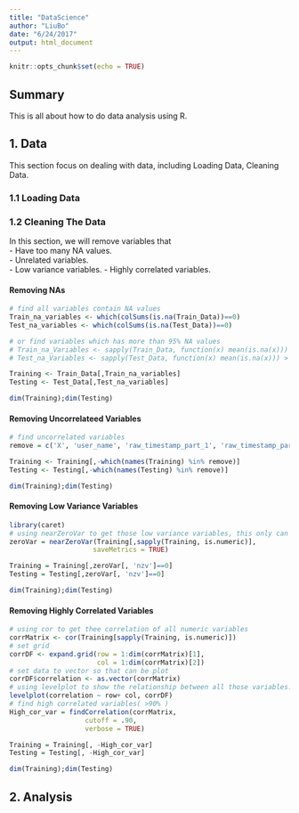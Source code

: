 ```yaml
---
title: "DataScience"
author: "LiuBo"
date: "6/24/2017"
output: html_document
---
```


```r
knitr::opts_chunk$set(echo = TRUE)
```

## Summary
This is all about how to do data analysis using R.

## 1. Data
This section focus on dealing with data, including Loading Data, Cleaning Data.

### 1.1 Loading Data

### 1.2 Cleaning The Data
In this section, we will remove variables that   
- Have too many NA values.      
- Unrelated variables.  
- Low variance variables.
- Highly correlated variables.

#### Removing NAs
``` r
# find all variables contain NA values
Train_na_variables <- which(colSums(is.na(Train_Data))==0)
Test_na_variables <- which(colSums(is.na(Test_Data))==0)

# or find variables which has more than 95% NA values
# Train_na_Variables <- sapply(Train_Data, function(x) mean(is.na(x))) > 0.95
# Test_na_Variables <- sapply(Test_Data, function(x) mean(is.na(x))) > 0.95

Training <- Train_Data[,Train_na_variables]
Testing <- Test_Data[,Test_na_variables]

dim(Training);dim(Testing)
```

#### Removing Uncorrelateed Variables
```r
# find uncorrelated variables
remove = c('X', 'user_name', 'raw_timestamp_part_1', 'raw_timestamp_part_2', 'cvtd_timestamp', 'new_window', 'num_window')

Training <- Training[,-which(names(Training) %in% remove)]
Testing <- Testing[,-which(names(Testing) %in% remove)]

dim(Training);dim(Testing)
```

#### Removing Low Variance Variables
```r
library(caret)
# using nearZeroVar to get those low variance variables, this only can apply on numeric formate.
zeroVar = nearZeroVar(Training[,sapply(Training, is.numeric)],
                     saveMetrics = TRUE)

Training = Training[,zeroVar[, 'nzv']==0]
Testing = Testing[,zeroVar[, 'nzv']==0]

dim(Training);dim(Testing)
```

#### Removing Highly Correlated Variables
```r
# using cor to get thee correlation of all numeric variables
corrMatrix <- cor(Training[sapply(Training, is.numeric)])
# set grid
corrDF <- expand.grid(row = 1:dim(corrMatrix)[1], 
                      col = 1:dim(corrMatrix)[2])
# set data to vector so that can be plot
corrDF$correlation <- as.vector(corrMatrix)
# using levelplot to show the relationship between all those variables.
levelplot(correlation ~ row+ col, corrDF)
# find high correlated variables( >90% )
High_cor_var = findCorrelation(corrMatrix, 
                   cutoff = .90, 
                   verbose = TRUE)

Training = Training[, -High_cor_var]
Testing = Testing[, -High_cor_var]

dim(Training);dim(Testing)
```
## 2. Analysis


